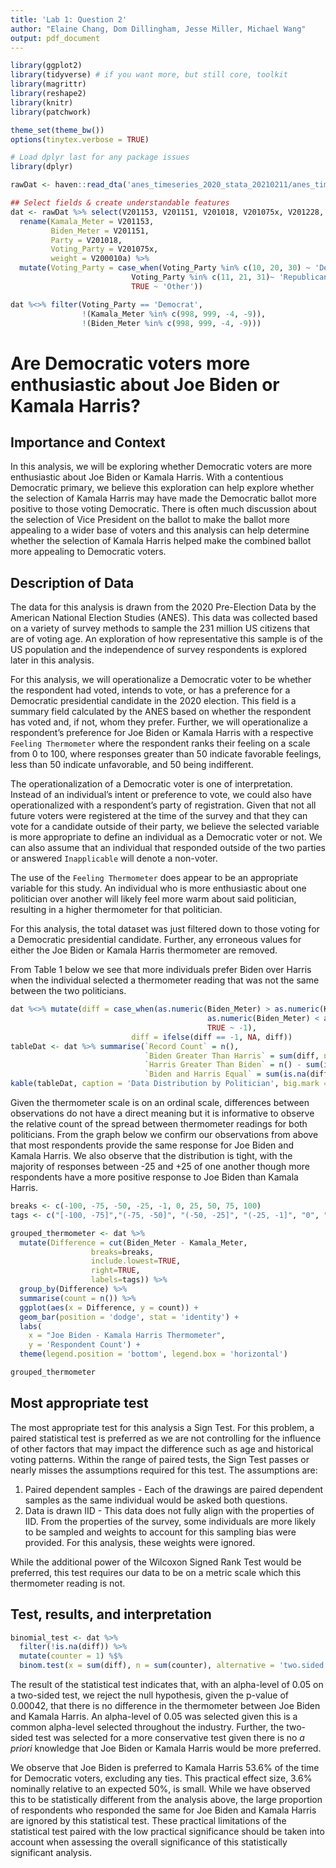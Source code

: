```yaml
---
title: 'Lab 1: Question 2'
author: "Elaine Chang, Dom Dillingham, Jesse Miller, Michael Wang"
output: pdf_document
---
```


```r
library(ggplot2)
library(tidyverse) # if you want more, but still core, toolkit
library(magrittr)
library(reshape2)
library(knitr)
library(patchwork)

theme_set(theme_bw())
options(tinytex.verbose = TRUE)

# Load dplyr last for any package issues
library(dplyr)
```

```r
rawDat <- haven::read_dta('anes_timeseries_2020_stata_20210211/anes_timeseries_2020_stata_20210211.dta')

## Select fields & create understandable features
dat <- rawDat %>% select(V201153, V201151, V201018, V201075x, V201228, V200010a) %>%
  rename(Kamala_Meter = V201153,
         Biden_Meter = V201151,
         Party = V201018,
         Voting_Party = V201075x,
         weight = V200010a) %>%
  mutate(Voting_Party = case_when(Voting_Party %in% c(10, 20, 30) ~ 'Democrat',
                           Voting_Party %in% c(11, 21, 31)~ 'Republican',
                           TRUE ~ 'Other'))

dat %<>% filter(Voting_Party == 'Democrat',
                !(Kamala_Meter %in% c(998, 999, -4, -9)),
                !(Biden_Meter %in% c(998, 999, -4, -9)))
```

# Are Democratic voters more enthusiastic about Joe Biden or Kamala Harris? 

## Importance and Context
In this analysis, we will be exploring whether Democratic voters are more enthusiastic about Joe Biden or Kamala Harris. With a contentious Democratic primary, we believe this exploration can help explore whether the selection of Kamala Harris may have made the Democratic ballot more positive to those voting Democratic. There is often much discussion about the selection of Vice President on the ballot to make the ballot more appealing to a wider base of voters and this analysis can help determine whether the selection of Kamala Harris helped make the combined ballot more appealing to Democratic voters. 

## Description of Data
The data for this analysis is drawn from the 2020 Pre-Election Data by the American National Election Studies (ANES). This data was collected based on a variety of survey methods to sample the 231 million US citizens that are of voting age. An exploration of how representative this sample is of the US population and the independence of survey respondents is explored later in this analysis. 

For this analysis, we will operationalize a Democratic voter to be whether the respondent had voted, intends to vote, or has a preference for a Democratic presidential candidate in the 2020 election. This field is a summary field calculated by the ANES based on whether the respondent has voted and, if not, whom they prefer. Further, we will operationalize a respondent's preference for Joe Biden or Kamala Harris with a respective `Feeling Thermometer` where the respondent ranks their feeling on a scale from 0 to 100, where responses greater than 50 indicate favorable feelings, less than 50 indicate unfavorable, and 50 being indifferent. 

The operationalization of a Democratic voter is one of interpretation. Instead of an individual's intent or preference to vote, we could also have operationalized with a respondent's party of registration. Given that not all future voters were registered at the time of the survey and that they can vote for a candidate outside of their party, we believe the selected variable is more appropriate to define an individual as a Democratic voter or not. We can also assume that an individual that responded outside of the two parties or answered `Inapplicable` will denote a non-voter. 

The use of the `Feeling Thermometer` does appear to be an appropriate variable for this study. An individual who is more enthusiastic about one politician over another will likely feel more warm about said politician, resulting in a higher thermometer for that politician.

For this analysis, the total dataset was just filtered down to those voting for a Democratic presidential candidate. Further, any erroneous values for either the Joe Biden or Kamala Harris thermometer are removed.

From Table 1 below we see that more individuals prefer Biden over Harris when the individual selected a thermometer reading that was not the same between the two politicians. 

```r
dat %<>% mutate(diff = case_when(as.numeric(Biden_Meter) > as.numeric(Kamala_Meter) ~ 1,
                                            as.numeric(Biden_Meter) < as.numeric(Kamala_Meter) ~ 0,
                                            TRUE ~ -1),
                           diff = ifelse(diff == -1, NA, diff)) 
tableDat <- dat %>% summarise(`Record Count` = n(),
                              `Biden Greater Than Harris` = sum(diff, na.rm = T),
                              `Harris Greater Than Biden` = n() - sum(is.na(diff)) - sum(diff, na.rm = T),
                              `Biden and Harris Equal` = sum(is.na(diff)))
kable(tableDat, caption = 'Data Distribution by Politician', big.mark = ',', booktabs = T)
```

Given the thermometer scale is on an ordinal scale, differences between observations do not have a direct meaning but it is informative to observe the relative count of the spread between thermometer readings for both politicians. From the graph below we confirm our observations from above that most respondents provide the same response for Joe Biden and Kamala Harris. We also observe that the distribution is tight, with the majority of responses between -25 and +25 of one another though more respondents have a more positive response to Joe Biden than Kamala Harris. 

```r
breaks <- c(-100, -75, -50, -25, -1, 0, 25, 50, 75, 100)
tags <- c("[-100, -75]","(-75, -50]", "(-50, -25]", "(-25, -1]", "0", "[1, 25]", "(25, 50]", "(50, 75]", "(75, 100]")

grouped_thermometer <- dat %>%
  mutate(Difference = cut(Biden_Meter - Kamala_Meter, 
                  breaks=breaks, 
                  include.lowest=TRUE, 
                  right=TRUE, 
                  labels=tags)) %>%
  group_by(Difference) %>%
  summarise(count = n()) %>%
  ggplot(aes(x = Difference, y = count)) + 
  geom_bar(position = 'dodge', stat = 'identity') + 
  labs(
    x = "Joe Biden - Kamala Harris Thermometer", 
    y = 'Respondent Count') + 
  theme(legend.position = 'bottom', legend.box = 'horizontal')
```

```r
grouped_thermometer
```

## Most appropriate test
The most appropriate test for this analysis a Sign Test. For this problem, a paired statistical test is preferred as we are not controlling for the influence of other factors that may impact the difference such as age and historical voting patterns. Within the range of paired tests, the Sign Test passes or nearly misses the assumptions required for this test. The assumptions are:

1. Paired dependent samples - Each of the drawings are paired dependent samples as the same individual would be asked both questions.
2. Data is drawn IID - This data does not fully align with the properties of IID. From the properties of the survey, some individuals are more likely to be sampled and weights to account for this sampling bias were provided. For this analysis, these weights were ignored.

While the additional power of the Wilcoxon Signed Rank Test would be preferred, this test requires our data to be on a metric scale which this thermometer reading is not. 

## Test, results, and interpretation
```r
binomial_test <- dat %>% 
  filter(!is.na(diff)) %>%
  mutate(counter = 1) %$%
  binom.test(x = sum(diff), n = sum(counter), alternative = 'two.sided')
```
The result of the statistical test indicates that, with an alpha-level of 0.05 on a two-sided test, we reject the null hypothesis, given the p-value of 0.00042, that there is no difference in the thermometer between Joe Biden and Kamala Harris. An alpha-level of 0.05 was selected given this is a common alpha-level selected throughout the industry. Further, the two-sided test was selected for a more conservative test given there is no *a priori* knowledge that Joe Biden or Kamala Harris would be more preferred. 

We observe that Joe Biden is preferred to Kamala Harris 53.6% of the time for Democratic voters, excluding any ties. This practical effect size, 3.6% nominally relative to an expected 50%, is small. While we have observed this to be statistically different from the analysis above, the large proportion of respondents who responded the same for Joe Biden and Kamala Harris are ignored by this statistical test. These practical limitations of the statistical test paired with the low practical significance should be taken into account when assessing the overall significance of this statistically significant analysis. 
